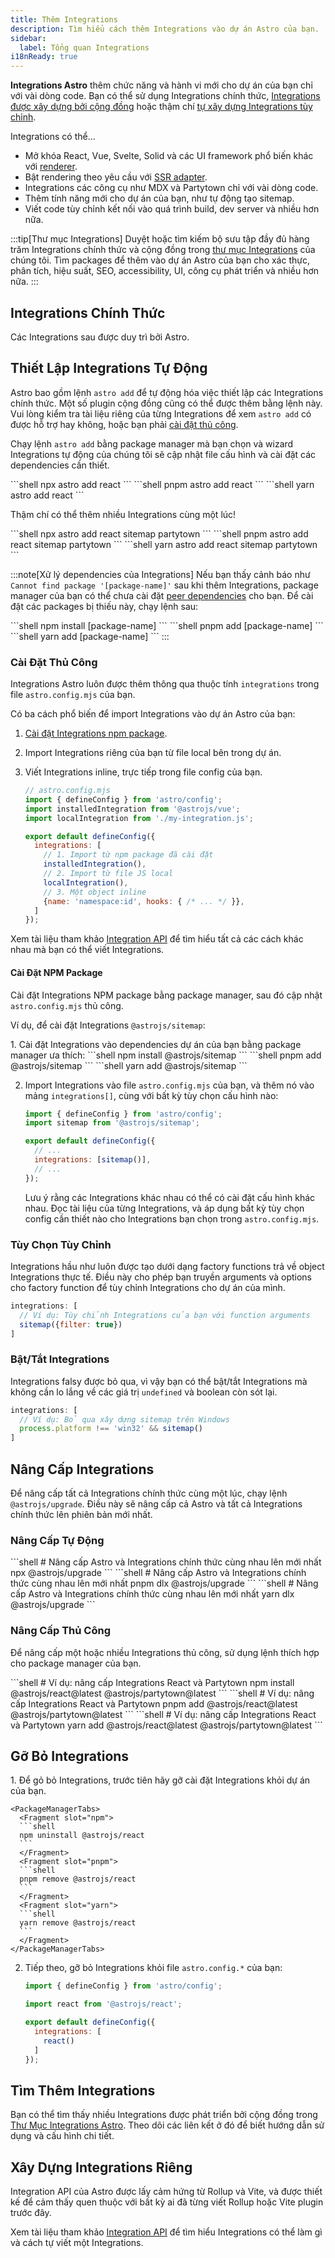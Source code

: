```yaml
---
title: Thêm Integrations
description: Tìm hiểu cách thêm Integrations vào dự án Astro của bạn.
sidebar:
  label: Tổng quan Integrations
i18nReady: true
---
```



**Integrations Astro** thêm chức năng và hành vi mới cho dự án của bạn chỉ với vài dòng code. Bạn có thể sử dụng Integrations chính thức, [Integrations được xây dựng bởi cộng đồng](#tìm-thêm-tích-hợp) hoặc thậm chí [tự xây dựng Integrations tùy chỉnh](#xây-dựng-tích-hợp-riêng).

Integrations có thể…

- Mở khóa React, Vue, Svelte, Solid và các UI framework phổ biến khác với [renderer](/vi/guides/framework-components/).
- Bật rendering theo yêu cầu với [SSR adapter](/vi/guides/on-demand-rendering/).
- Integrations các công cụ như MDX và Partytown chỉ với vài dòng code.
- Thêm tính năng mới cho dự án của bạn, như tự động tạo sitemap.
- Viết code tùy chỉnh kết nối vào quá trình build, dev server và nhiều hơn nữa.

:::tip[Thư mục Integrations]
Duyệt hoặc tìm kiếm bộ sưu tập đầy đủ hàng trăm Integrations chính thức và cộng đồng trong [thư mục Integrations](https://astro.build/integrations/) của chúng tôi. Tìm packages để thêm vào dự án Astro của bạn cho xác thực, phân tích, hiệu suất, SEO, accessibility, UI, công cụ phát triển và nhiều hơn nữa.
:::

## Integrations Chính Thức

Các Integrations sau được duy trì bởi Astro.

<IntegrationsNav />

## Thiết Lập Integrations Tự Động

Astro bao gồm lệnh `astro add` để tự động hóa việc thiết lập các Integrations chính thức. Một số plugin cộng đồng cũng có thể được thêm bằng lệnh này. Vui lòng kiểm tra tài liệu riêng của từng Integrations để xem `astro add` có được hỗ trợ hay không, hoặc bạn phải [cài đặt thủ công](#cài-đặt-thủ-công).

Chạy lệnh `astro add` bằng package manager mà bạn chọn và wizard Integrations tự động của chúng tôi sẽ cập nhật file cấu hình và cài đặt các dependencies cần thiết.

<PackageManagerTabs>
  <Fragment slot="npm">
  ```shell
  npx astro add react
  ```
  </Fragment>
  <Fragment slot="pnpm">
  ```shell
  pnpm astro add react
  ```
  </Fragment>
  <Fragment slot="yarn">
  ```shell
  yarn astro add react
  ```
  </Fragment>
</PackageManagerTabs>

Thậm chí có thể thêm nhiều Integrations cùng một lúc!

<PackageManagerTabs>
  <Fragment slot="npm">
  ```shell
  npx astro add react sitemap partytown
  ```
  </Fragment>
  <Fragment slot="pnpm">
  ```shell
  pnpm astro add react sitemap partytown
  ```
  </Fragment>
  <Fragment slot="yarn">
  ```shell
  yarn astro add react sitemap partytown
  ```
  </Fragment>
</PackageManagerTabs>

:::note[Xử lý dependencies của Integrations]
Nếu bạn thấy cảnh báo như `Cannot find package '[package-name]'` sau khi thêm Integrations, package manager của bạn có thể chưa cài đặt [peer dependencies](https://nodejs.org/vi/blog/npm/peer-dependencies/) cho bạn. Để cài đặt các packages bị thiếu này, chạy lệnh sau:

<PackageManagerTabs>
  <Fragment slot="npm">
  ```shell
  npm install [package-name]
  ```
  </Fragment>
  <Fragment slot="pnpm">
  ```shell
  pnpm add [package-name]
  ```
  </Fragment>
  <Fragment slot="yarn">
  ```shell
  yarn add [package-name]
  ```
  </Fragment>
</PackageManagerTabs>
:::

### Cài Đặt Thủ Công

Integrations Astro luôn được thêm thông qua thuộc tính `integrations` trong file `astro.config.mjs` của bạn.

Có ba cách phổ biến để import Integrations vào dự án Astro của bạn:

1. [Cài đặt Integrations npm package](#cài-đặt-npm-package).
2. Import Integrations riêng của bạn từ file local bên trong dự án.
3. Viết Integrations inline, trực tiếp trong file config của bạn.

    ```js
    // astro.config.mjs
    import { defineConfig } from 'astro/config';
    import installedIntegration from '@astrojs/vue';
    import localIntegration from './my-integration.js';

    export default defineConfig({
      integrations: [
        // 1. Import từ npm package đã cài đặt
        installedIntegration(),
        // 2. Import từ file JS local
        localIntegration(),
        // 3. Một object inline
        {name: 'namespace:id', hooks: { /* ... */ }},
      ]
    });
    ```

Xem tài liệu tham khảo [Integration API](/vi/reference/integrations-reference/) để tìm hiểu tất cả các cách khác nhau mà bạn có thể viết Integrations.

#### Cài Đặt NPM Package

Cài đặt Integrations NPM package bằng package manager, sau đó cập nhật `astro.config.mjs` thủ công.

Ví dụ, để cài đặt Integrations `@astrojs/sitemap`:

<Steps>
1. Cài đặt Integrations vào dependencies dự án của bạn bằng package manager ưa thích:

   <PackageManagerTabs>
     <Fragment slot="npm">
     ```shell
     npm install @astrojs/sitemap
     ```
     </Fragment>
     <Fragment slot="pnpm">
     ```shell
     pnpm add @astrojs/sitemap
     ```
     </Fragment>
     <Fragment slot="yarn">
     ```shell
     yarn add @astrojs/sitemap
     ```
     </Fragment>
   </PackageManagerTabs>

2. Import Integrations vào file `astro.config.mjs` của bạn, và thêm nó vào mảng `integrations[]`, cùng với bất kỳ tùy chọn cấu hình nào:

    ```js title="astro.config.mjs" ins={2} ins="sitemap()"
    import { defineConfig } from 'astro/config';
    import sitemap from '@astrojs/sitemap';

    export default defineConfig({
      // ...
      integrations: [sitemap()],
      // ...
    });
    ```

    Lưu ý rằng các Integrations khác nhau có thể có cài đặt cấu hình khác nhau. Đọc tài liệu của từng Integrations, và áp dụng bất kỳ tùy chọn config cần thiết nào cho Integrations bạn chọn trong `astro.config.mjs`.
</Steps>

### Tùy Chọn Tùy Chỉnh

Integrations hầu như luôn được tạo dưới dạng factory functions trả về object Integrations thực tế. Điều này cho phép bạn truyền arguments và options cho factory function để tùy chỉnh Integrations cho dự án của mình.

```js
integrations: [
  // Ví dụ: Tùy chỉnh Integrations của bạn với function arguments
  sitemap({filter: true})
]
```

### Bật/Tắt Integrations

Integrations falsy được bỏ qua, vì vậy bạn có thể bật/tắt Integrations mà không cần lo lắng về các giá trị `undefined` và boolean còn sót lại.

```js
integrations: [
  // Ví dụ: Bỏ qua xây dựng sitemap trên Windows
  process.platform !== 'win32' && sitemap()
]
```

## Nâng Cấp Integrations

Để nâng cấp tất cả Integrations chính thức cùng một lúc, chạy lệnh `@astrojs/upgrade`. Điều này sẽ nâng cấp cả Astro và tất cả Integrations chính thức lên phiên bản mới nhất.

### Nâng Cấp Tự Động

<PackageManagerTabs>
  <Fragment slot="npm">
  ```shell
  # Nâng cấp Astro và Integrations chính thức cùng nhau lên mới nhất
  npx @astrojs/upgrade
  ```
  </Fragment>
  <Fragment slot="pnpm">
  ```shell
  # Nâng cấp Astro và Integrations chính thức cùng nhau lên mới nhất
  pnpm dlx @astrojs/upgrade
  ```
  </Fragment>
  <Fragment slot="yarn">
  ```shell
  # Nâng cấp Astro và Integrations chính thức cùng nhau lên mới nhất
  yarn dlx @astrojs/upgrade
  ```
  </Fragment>
</PackageManagerTabs>

### Nâng Cấp Thủ Công

Để nâng cấp một hoặc nhiều Integrations thủ công, sử dụng lệnh thích hợp cho package manager của bạn.

<PackageManagerTabs>
  <Fragment slot="npm">
  ```shell
  # Ví dụ: nâng cấp Integrations React và Partytown
  npm install @astrojs/react@latest @astrojs/partytown@latest
  ```
  </Fragment>
  <Fragment slot="pnpm">
  ```shell
  # Ví dụ: nâng cấp Integrations React và Partytown
  pnpm add @astrojs/react@latest @astrojs/partytown@latest
  ```
  </Fragment>
  <Fragment slot="yarn">
  ```shell
  # Ví dụ: nâng cấp Integrations React và Partytown
  yarn add @astrojs/react@latest @astrojs/partytown@latest
  ```
  </Fragment>
</PackageManagerTabs>

## Gỡ Bỏ Integrations

<Steps>
1. Để gỏ bỏ Integrations, trước tiên hãy gỡ cài đặt Integrations khỏi dự án của bạn.

    <PackageManagerTabs>
      <Fragment slot="npm">
      ```shell
      npm uninstall @astrojs/react
      ```
      </Fragment>
      <Fragment slot="pnpm">
      ```shell
      pnpm remove @astrojs/react
      ```
      </Fragment>
      <Fragment slot="yarn">
      ```shell
      yarn remove @astrojs/react
      ```
      </Fragment>
    </PackageManagerTabs>

2. Tiếp theo, gỡ bỏ Integrations khỏi file `astro.config.*` của bạn:

    ```js title="astro.config.mjs" del={3,7}
    import { defineConfig } from 'astro/config';

    import react from '@astrojs/react';

    export default defineConfig({
      integrations: [
        react()
      ]
    });
    ```
</Steps>

## Tìm Thêm Integrations

Bạn có thể tìm thấy nhiều Integrations được phát triển bởi cộng đồng trong [Thư Mục Integrations Astro](https://astro.build/integrations/). Theo dõi các liên kết ở đó để biết hướng dẫn sử dụng và cấu hình chi tiết.

## Xây Dựng Integrations Riêng

Integration API của Astro được lấy cảm hứng từ Rollup và Vite, và được thiết kế để cảm thấy quen thuộc với bất kỳ ai đã từng viết Rollup hoặc Vite plugin trước đây.

Xem tài liệu tham khảo [Integration API](/vi/reference/integrations-reference/) để tìm hiểu Integrations có thể làm gì và cách tự viết một Integrations.